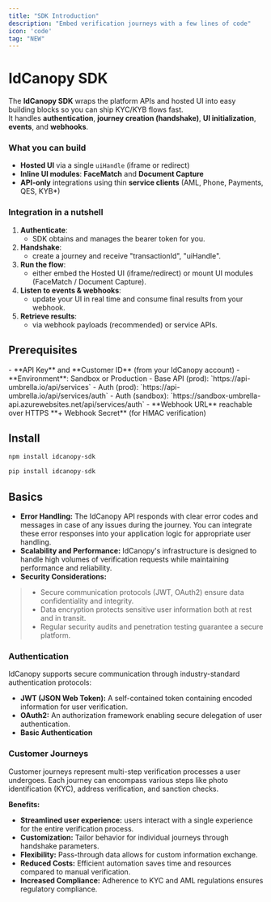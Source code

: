 ```yaml
---
title: "SDK Introduction"
description: "Embed verification journeys with a few lines of code"
icon: 'code'
tag: "NEW"
---
```


# IdCanopy SDK

The **IdCanopy SDK** wraps the platform APIs and hosted UI into easy building blocks so you can ship KYC/KYB flows fast.  
It handles **authentication**, **journey creation (handshake)**, **UI initialization**, **events**, and **webhooks**.

### What you can build
- **Hosted UI** via a single `uiHandle` (iframe or redirect)
- **Inline UI modules**: **FaceMatch** and **Document Capture**
- **API-only** integrations using thin **service clients** (AML, Phone, Payments, QES, KYB*)

### Integration in a nutshell
1. **Authenticate**:
   - SDK obtains and manages the bearer token for you.
2. **Handshake**: 
   - create a journey and receive "transactionId", "uiHandle".
3. **Run the flow**: 
   - either embed the Hosted UI (iframe/redirect) or mount UI modules (FaceMatch / Document Capture).
4. **Listen to events & webhooks**: 
   - update your UI in real time and consume final results from your webhook.
5. **Retrieve results**: 
   - via webhook payloads (recommended) or service APIs.

## Prerequisites
<Note>
- **API Key** and **Customer ID** (from your IdCanopy account)
- **Environment**: Sandbox or Production  
  - Base API (prod): `https://api-umbrella.io/api/services`  
  - Auth (prod): `https://api-umbrella.io/api/services/auth`  
  - Auth (sandbox): `https://sandbox-umbrella-api.azurewebsites.net/api/services/auth`
- **Webhook URL** reachable over HTTPS **+ Webhook Secret** (for HMAC verification)
</Note>

## Install

<Tabs>
  <Tab title="Node (npm)">
  
```bash
npm install idcanopy-sdk
```
</Tab> <Tab title="Python (pip)">
```python
pip install idcanopy-sdk
```
</Tab> </Tabs>

## Basics
- **Error Handling:** The IdCanopy API responds with clear error codes and messages in case of any issues during the journey. You can integrate these error responses into your application logic for appropriate user handling.
- **Scalability and Performance:** IdCanopy's infrastructure is designed to handle high volumes of verification requests while maintaining performance and reliability.
- **Security Considerations:**
>- Secure communication protocols (JWT, OAuth2) ensure data confidentiality and integrity.
>- Data encryption protects sensitive user information both at rest and in transit.
>- Regular security audits and penetration testing guarantee a secure platform.

### Authentication
IdCanopy supports secure communication through industry-standard authentication protocols:

- **JWT (JSON Web Token):** A self-contained token containing encoded information for user verification.
- **OAuth2:** An authorization framework enabling secure delegation of user authentication.
- **Basic Authentication**

### Customer Journeys
Customer journeys represent multi-step verification processes a user undergoes. Each journey can encompass various steps like photo identification (KYC), address verification, and sanction checks.

**Benefits:**
- **Streamlined user experience:** users interact with a single experience for the entire verification process.
- **Customization:** Tailor behavior for individual journeys through handshake parameters.
- **Flexibility:** Pass-through data allows for custom information exchange.
- **Reduced Costs:** Efficient automation saves time and resources compared to manual verification.
- **Increased Compliance:** Adherence to KYC and AML regulations ensures regulatory compliance.
